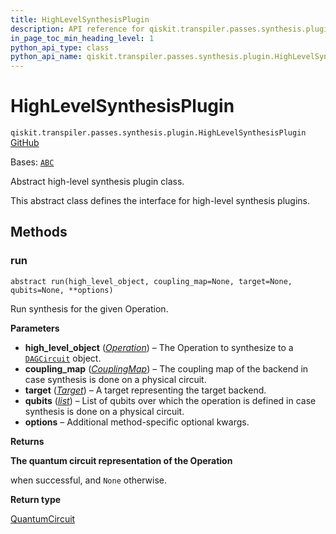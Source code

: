 ```yaml
---
title: HighLevelSynthesisPlugin
description: API reference for qiskit.transpiler.passes.synthesis.plugin.HighLevelSynthesisPlugin
in_page_toc_min_heading_level: 1
python_api_type: class
python_api_name: qiskit.transpiler.passes.synthesis.plugin.HighLevelSynthesisPlugin
---
```


# HighLevelSynthesisPlugin

<span id="qiskit.transpiler.passes.synthesis.plugin.HighLevelSynthesisPlugin" />

`qiskit.transpiler.passes.synthesis.plugin.HighLevelSynthesisPlugin` [GitHub](https://github.com/qiskit/qiskit/tree/stable/0.45/qiskit/transpiler/passes/synthesis/plugin.py "view source code")

Bases: [`ABC`](https://docs.python.org/3/library/abc.html#abc.ABC "(in Python v3.12)")

Abstract high-level synthesis plugin class.

This abstract class defines the interface for high-level synthesis plugins.

## Methods

### run

<span id="qiskit.transpiler.passes.synthesis.plugin.HighLevelSynthesisPlugin.run" />

`abstract run(high_level_object, coupling_map=None, target=None, qubits=None, **options)`

Run synthesis for the given Operation.

**Parameters**

*   **high\_level\_object** ([*Operation*](qiskit.circuit.Operation "qiskit.circuit.Operation")) – The Operation to synthesize to a [`DAGCircuit`](qiskit.dagcircuit.DAGCircuit "qiskit.dagcircuit.DAGCircuit") object.
*   **coupling\_map** ([*CouplingMap*](qiskit.transpiler.CouplingMap "qiskit.transpiler.CouplingMap")) – The coupling map of the backend in case synthesis is done on a physical circuit.
*   **target** ([*Target*](qiskit.transpiler.Target "qiskit.transpiler.Target")) – A target representing the target backend.
*   **qubits** ([*list*](https://docs.python.org/3/library/stdtypes.html#list "(in Python v3.12)")) – List of qubits over which the operation is defined in case synthesis is done on a physical circuit.
*   **options** – Additional method-specific optional kwargs.

**Returns**

**The quantum circuit representation of the Operation**

when successful, and `None` otherwise.

**Return type**

[QuantumCircuit](qiskit.circuit.QuantumCircuit "qiskit.circuit.QuantumCircuit")

